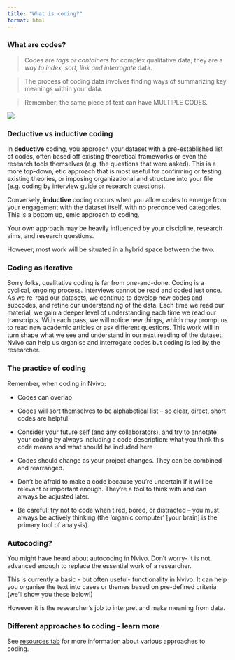 ```yaml
---
title: "What is coding?"
format: html
---
```


### What are codes? 

> Codes are *tags or containers* for complex qualitative data; they are a *way to index, sort, link and interrogate* data. 

> The process of coding data involves finding ways of summarizing key meanings within your data. 

> Remember: the same piece of text can have MULTIPLE CODES. 

![](images/coding.png)
 

### Deductive vs inductive coding 


In **deductive** coding, you approach your dataset with a pre-established list of codes, often based off existing theoretical frameworks or even the research tools themselves (e.g. the questions that were asked). This is a more top-down, etic approach that is most useful for confirming or testing existing theories, or imposing organizational and structure into your file (e.g. coding by interview guide or research questions). 

Conversely, **inductive** coding occurs when you allow codes to emerge from your engagement with the dataset itself, with no preconceived categories. This is a bottom up, emic approach to coding. 

Your own approach may be heavily influenced by your discipline, research aims, and research questions. 

However, most work will be situated in a hybrid space between the two. 


### Coding as iterative 


Sorry folks, qualitative coding is far from one-and-done. Coding is a cyclical, ongoing process. Interviews cannot be read and coded just once. As we re-read our datasets, we continue to develop new codes and subcodes, and refine our understanding of the data. Each time we read our material, we gain a deeper level of understanding each time we read our transcripts. With each pass, we will notice new things, which may prompt us to read new academic articles or ask different questions. This work will in turn shape what we see and understand in our next reading of the dataset.
Nvivo can help us organise and interrogate codes but coding is led by the researcher. 


### The practice of coding 

Remember, when coding in Nvivo: 

- Codes can overlap 

- Codes will sort themselves to be alphabetical list – so clear, direct, short codes are helpful. 

- Consider your future self (and any collaborators), and try to annotate your coding by always including a code description: what you think this code means and what should be included here

- Codes should change as your project changes. They can be combined and rearranged. 

- Don’t be afraid to make a code because you’re uncertain if it will be relevant or important enough. They’re a tool to think with and can always be adjusted later.  

- Be careful: try not to code when tired, bored, or distracted – you must always be actively thinking (the ‘organic computer’ [your brain] is the primary tool of analysis). 



### Autocoding? 

You might have heard about autocoding in Nvivo. Don't worry- it is not advanced enough to replace the essential work of a researcher. 

This is currently a basic - but often useful- functionality in Nvivo. It can help you organise the text into cases or themes based on pre-defined criteria (we'll show you these below!) 

However it is the researcher's job to interpret and make meaning from data. 


### Different approaches to coding - learn more 

See [resources tab](resources.qmd) for more information about various approaches to coding. 


